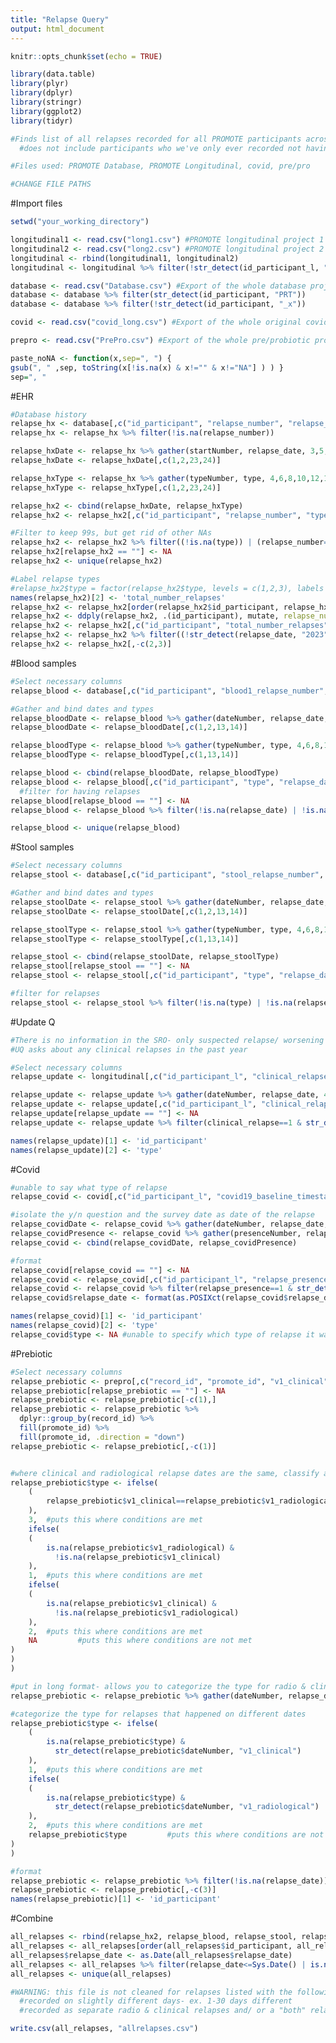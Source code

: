 ```yaml
---
title: "Relapse Query"
output: html_document
---
```


```r
knitr::opts_chunk$set(echo = TRUE)
```
```r
library(data.table)
library(plyr)
library(dplyr)
library(stringr)
library(ggplot2)
library(tidyr)

#Finds list of all relapses recorded for all PROMOTE participants across all sources
  #does not include participants who we've only ever recorded not having relapses

#Files used: PROMOTE Database, PROMOTE Longitudinal, covid, pre/pro

#CHANGE FILE PATHS
```

#Import files
```r
setwd("your_working_directory")

longitudinal1 <- read.csv("long1.csv") #PROMOTE longitudinal project 1
longitudinal2 <- read.csv("long2.csv") #PROMOTE longitudinal project 2
longitudinal <- rbind(longitudinal1, longitudinal2)
longitudinal <- longitudinal %>% filter(!str_detect(id_participant_l, "_x"))

database <- read.csv("Database.csv") #Export of the whole database project
database <- database %>% filter(str_detect(id_participant, "PRT"))
database <- database %>% filter(!str_detect(id_participant, "_x"))

covid <- read.csv("covid_long.csv") #Export of the whole original covid project

prepro <- read.csv("PrePro.csv") #Export of the whole pre/probiotic project

paste_noNA <- function(x,sep=", ") {
gsub(", " ,sep, toString(x[!is.na(x) & x!="" & x!="NA"] ) ) }
sep=", "
```

#EHR
```r
#Database history
relapse_hx <- database[,c("id_participant", "relapse_number", "relapse_first_date", "relapse_first_type", "relapse_second_date", "relapse_second_type", "relapse_third_date", "relapse_third_type", "relapse_fourth_date", "relapse_fourth_type", "relapse_fifth_date", "relapse_fifth_type", "relapse_sixth_date", "relapse_sixth_type", "relapse_seventh_date", "relapse_seventh_type", "relapse_eighth_date", "relapse_eighth_type", "relapse_ninth_date", "relapse_ninth_type", "relapse_tenth_date", "relapse_tenth_type", "relapse_eleventh_date", "relapse_eleventh_type", "relapse_twelfth_date", "relapse_twelfth_type", "relapse_thirteenth_date", "relapse_thirteenth_type", "relapse_fourteenth_date", "relapse_fourteenth_type", "relapse_fifteenth_date", "relapse_fifteenth_type", "relapse_sixteenth_date", "relapse_sixteenth_type", "relapse_seventeenth_date", "relapse_seventeenth_type", "relapse_eighteenth_date", "relapse_eighteenth_type", "relapse_nineteenth_date", "relapse_nineteenth_type", "relapse_twentieth_date", "relapse_twentieth_type")]
relapse_hx <- relapse_hx %>% filter(!is.na(relapse_number))

relapse_hxDate <- relapse_hx %>% gather(startNumber, relapse_date, 3,5,7,9,11,13,15,17,19,21,23,25,27,29,31,33,35,37,39,41)
relapse_hxDate <- relapse_hxDate[,c(1,2,23,24)]

relapse_hxType <- relapse_hx %>% gather(typeNumber, type, 4,6,8,10,12,14,16,18,20,22,24,26,28,30,32,34,36,38,40,42)
relapse_hxType <- relapse_hxType[,c(1,2,23,24)]

relapse_hx2 <- cbind(relapse_hxDate, relapse_hxType)
relapse_hx2 <- relapse_hx2[,c("id_participant", "relapse_number", "type", "relapse_date")]

#Filter to keep 99s, but get rid of other NAs
relapse_hx2 <- relapse_hx2 %>% filter((!is.na(type)) | (relapse_number==99))
relapse_hx2[relapse_hx2 == ""] <- NA
relapse_hx2 <- unique(relapse_hx2)

#Label relapse types
#relapse_hx2$type = factor(relapse_hx2$type, levels = c(1,2,3), labels = c("Clinical", "Radiological", "Both"))
names(relapse_hx2)[2] <- 'total_number_relapses'
relapse_hx2 <- relapse_hx2[order(relapse_hx2$id_participant, relapse_hx2$relapse_date), ]
relapse_hx2 <- ddply(relapse_hx2, .(id_participant), mutate, relapse_number = seq_along(total_number_relapses))
relapse_hx2 <- relapse_hx2[,c("id_participant", "total_number_relapses", "relapse_number", "type", "relapse_date")]
relapse_hx2 <- relapse_hx2 %>% filter((!str_detect(relapse_date, "2023")))
relapse_hx2 <- relapse_hx2[,-c(2,3)]
```

#Blood samples
```r
#Select necessary columns
relapse_blood <- database[,c("id_participant", "blood1_relapse_number", "blood1_relapse_1date", "blood1_relapse_1type", "blood1_relapse_2date", "blood1_relapse_2type", "blood1_relapse_3date", "blood1_relapse_3type", "blood1_relapse_4date", "blood1_relapse_4type", "blood1_relapse_5date", "blood1_relapse_5type", "blood1_relapse_6date", "blood1_relapse_6type", "blood1_relapse_7date", "blood1_relapse_7type", "blood1_relapse_8date", "blood1_relapse_8type", "blood1_relapse_9date", "blood1_relapse_9type", "blood1_relapse_10date", "blood1_relapse_10type")]

#Gather and bind dates and types
relapse_bloodDate <- relapse_blood %>% gather(dateNumber, relapse_date, 3,5,7,9,11,13,15,17,19,21)
relapse_bloodDate <- relapse_bloodDate[,c(1,2,13,14)]

relapse_bloodType <- relapse_blood %>% gather(typeNumber, type, 4,6,8,10,12,14,16,18,20,22)
relapse_bloodType <- relapse_bloodType[,c(1,13,14)]

relapse_blood <- cbind(relapse_bloodDate, relapse_bloodType)
relapse_blood <- relapse_blood[,c("id_participant", "type", "relapse_date")]
  #filter for having relapses
relapse_blood[relapse_blood == ""] <- NA  
relapse_blood <- relapse_blood %>% filter(!is.na(relapse_date) | !is.na(type))

relapse_blood <- unique(relapse_blood)

```

#Stool samples
```r
#Select necessary columns
relapse_stool <- database[,c("id_participant", "stool_relapse_number", "stool_relapse_1date", "stool_relapse_1type", "stool_relapse_2date", "stool_relapse_2type", "stool_relapse_3date", "stool_relapse_3type", "stool_relapse_4date", "stool_relapse_4type", "stool_relapse_5date", "stool_relapse_5type", "stool_relapse_6date", "stool_relapse_6type", "stool_relapse_7date", "stool_relapse_7type", "stool_relapse_8date", "stool_relapse_8type", "stool_relapse_9date", "stool_relapse_9type", "stool_relapse_10date", "stool_relapse_10type")]

#Gather and bind dates and types
relapse_stoolDate <- relapse_stool %>% gather(dateNumber, relapse_date, 3,5,7,9,11,13,15,17,19,21)
relapse_stoolDate <- relapse_stoolDate[,c(1,2,13,14)]

relapse_stoolType <- relapse_stool %>% gather(typeNumber, type, 4,6,8,10,12,14,16,18,20,22)
relapse_stoolType <- relapse_stoolType[,c(1,13,14)]

relapse_stool <- cbind(relapse_stoolDate, relapse_stoolType)
relapse_stool[relapse_stool == ""] <- NA  
relapse_stool <- relapse_stool[,c("id_participant", "type", "relapse_date")]

#filter for relapses
relapse_stool <- relapse_stool %>% filter(!is.na(type) | !is.na(relapse_date))

```

#Update Q
```r
#There is no information in the SRO- only suspected relapse/ worsening wit relation to a changed DMT, which isn't enough to categorize as a relapse
#UQ asks about any clinical relapses in the past year

#Select necessary columns
relapse_update <- longitudinal[,c("id_participant_l", "clinical_relapse", "clinical_relapse_number", "clinical_relapse_dates_1", "clinical_relapse_dates_2", "clinical_relapse_dates_3", "clinical_relapse_dates_4", "clinical_relapse_dates_5", "clinical_relapse_dates_6", "clinical_relapse_dates_7", "clinical_relapse_dates_8", "clinical_relapse_dates_9", "clinical_relapse_dates_10")]

relapse_update <- relapse_update %>% gather(dateNumber, relapse_date, 4:13)
relapse_update <- relapse_update[,c("id_participant_l", "clinical_relapse", "relapse_date")]
relapse_update[relapse_update == ""] <- NA  
relapse_update <- relapse_update %>% filter(clinical_relapse==1 & str_detect(relapse_date, "20"))

names(relapse_update)[1] <- 'id_participant'
names(relapse_update)[2] <- 'type'

```

#Covid
```r
#unable to say what type of relapse
relapse_covid <- covid[,c("id_participant_l", "covid19_baseline_timestamp", "relapse_baseline", "covid19_monthly_timestamp", "relapse_monthly", "covid19_quarterly_timestamp", "relapse_3m")]

#isolate the y/n question and the survey date as date of the relapse
relapse_covidDate <- relapse_covid %>% gather(dateNumber, relapse_date, 2,4,6)
relapse_covidPresence <- relapse_covid %>% gather(presenceNumber, relapse_presence, 3,5,7)
relapse_covid <- cbind(relapse_covidDate, relapse_covidPresence)

#format
relapse_covid[relapse_covid == ""] <- NA  
relapse_covid <- relapse_covid[,c("id_participant_l", "relapse_presence", "relapse_date")]
relapse_covid <- relapse_covid %>% filter(relapse_presence==1 & str_detect(relapse_date, "20"))
relapse_covid$relapse_date <- format(as.POSIXct(relapse_covid$relapse_date, format = "%Y-%m-%d %H:%M:%S"), "%Y-%m-%d")

names(relapse_covid)[1] <- 'id_participant'
names(relapse_covid)[2] <- 'type'
relapse_covid$type <- NA #unable to specify which type of relapse it was- survey asked y/n about either type

```

#Prebiotic
```r
#Select necessary columns
relapse_prebiotic <- prepro[,c("record_id", "promote_id", "v1_clinical", "v1_radiological")]
relapse_prebiotic[relapse_prebiotic == ""] <- NA  
relapse_prebiotic <- relapse_prebiotic[-c(1),]
relapse_prebiotic <- relapse_prebiotic %>%
  dplyr::group_by(record_id) %>%
  fill(promote_id) %>% 
  fill(promote_id, .direction = "down")
relapse_prebiotic <- relapse_prebiotic[,-c(1)]


#where clinical and radiological relapse dates are the same, classify as both
relapse_prebiotic$type <- ifelse(
    (
        relapse_prebiotic$v1_clinical==relapse_prebiotic$v1_radiological
    ),
    3,  #puts this where conditions are met
    ifelse(
    (
        is.na(relapse_prebiotic$v1_radiological) &
          !is.na(relapse_prebiotic$v1_clinical)
    ),
    1,  #puts this where conditions are met
    ifelse(
    (
        is.na(relapse_prebiotic$v1_clinical) &
          !is.na(relapse_prebiotic$v1_radiological)
    ),
    2,  #puts this where conditions are met
    NA         #puts this where conditions are not met
)
)
)

#put in long format- allows you to categorize the type for radio & clinical relapses that happened on different dates
relapse_prebiotic <- relapse_prebiotic %>% gather(dateNumber, relapse_date, 2,3)

#categorize the type for relapses that happened on different dates
relapse_prebiotic$type <- ifelse(
    (
        is.na(relapse_prebiotic$type) &
          str_detect(relapse_prebiotic$dateNumber, "v1_clinical")
    ),
    1,  #puts this where conditions are met
    ifelse(
    (
        is.na(relapse_prebiotic$type) &
          str_detect(relapse_prebiotic$dateNumber, "v1_radiological")
    ),
    2,  #puts this where conditions are met
    relapse_prebiotic$type         #puts this where conditions are not met
)         
)

#format
relapse_prebiotic <- relapse_prebiotic %>% filter(!is.na(relapse_date))
relapse_prebiotic <- relapse_prebiotic[,-c(3)]
names(relapse_prebiotic)[1] <- 'id_participant'

```

#Combine
```r
all_relapses <- rbind(relapse_hx2, relapse_blood, relapse_stool, relapse_update, relapse_covid, relapse_prebiotic)
all_relapses <- all_relapses[order(all_relapses$id_participant, all_relapses$relapse_date), ]
all_relapses$relapse_date <- as.Date(all_relapses$relapse_date)
all_relapses <- all_relapses %>% filter(relapse_date<=Sys.Date() | is.na(relapse_date))
all_relapses <- unique(all_relapses)

#WARNING: this file is not cleaned for relapses listed with the following potential errors:
  #recorded on slightly different days- ex. 1-30 days different
  #recorded as separate radio & clinical relapses and/ or a "both" relapse

write.csv(all_relapses, "allrelapses.csv")

```



